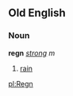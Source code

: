 ==Old English==
===Noun===
'''regn''' ''[[Wiktionary Appendix:Old English strong declension|strong]] m''

#[[rain]]

[[pl:Regn]]